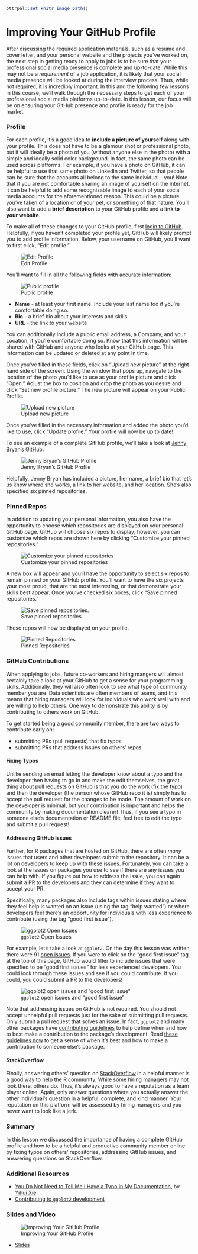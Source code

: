 ```r
ottrpal::set_knitr_image_path()
```
# Improving Your GitHub Profile

After discussing the required application materials, such as a resume and cover letter, and your personal website and the projects you've worked on, the next step in getting ready to apply to jobs is to be sure that your professional social media presence is complete and up-to-date. While this may not be a *requirement* of a job application, it is likely that your social media presence will be looked at during the interview process. Thus, while not required, it is incredibly important. In this and the following few lessons in this course, we'll walk through the necessary steps to get each of your professional social media platforms up-to-date. In this lesson, our focus will be on ensuring your GitHub presence and profile is ready for the job market.

### Profile

For each profile, it's a good idea to **include a picture of yourself** along with your profile. This does not have to be a glamour shot or professional photo, but it will ideally be a photo of you (without anyone else in the photo) with a simple and ideally solid color background. In fact, the same photo can be used across platforms. For example, if you have a photo on GitHub, it can be helpful to use that same photo on LinkedIn and Twitter, so that people can be sure that the accounts all belong to the same individual - you! Note that if you are not comfortable sharing an image of yourself on the Internet, it can be helpful to add some recognizable image to each of your social media accounts for the aforementioned reason. This could be a picture you've taken of a location or of your pet, or something of that nature. You'll also want to add a **brief description** to your GitHub profile and a **link to your website**.

To make all of these changes to your GitHub profile, first [login to GitHub](https://github.com/). Helpfully, if you haven't completed your profile yet, GitHub will likely prompt you to add profile information. Below, your username on GitHub, you'll want to first click, "Edit profile."


![Edit Profile](https://docs.google.com/presentation/d/10VRTUHsYh8hdYBily8cexSdP-sviYCIo_gzh1y8PsRs/export/png?id=10VRTUHsYh8hdYBily8cexSdP-sviYCIo_gzh1y8PsRs&pageid=g3a45d4729b_0_0)

You'll want to fill in all the following fields with accurate information:


![Public profile](https://docs.google.com/presentation/d/10VRTUHsYh8hdYBily8cexSdP-sviYCIo_gzh1y8PsRs/export/png?id=10VRTUHsYh8hdYBily8cexSdP-sviYCIo_gzh1y8PsRs&pageid=g3fe8a5363e_0_1)

* __Name__ - at least your first name. Include your last name too if you're comfortable doing so.
* __Bio__ - a brief bio about your interests and skills
* __URL__ - the link to your website

You can additionally include a public email address, a Company, and your Location, if you're comfortable doing so. Know that this information will be shared with GitHub and anyone who looks at your GitHub page. This information can be updated or deleted at any point in time.

Once you've filled in these fields, click on "Upload new picture" at the right-hand side of the screen. Using the window that pops up, navigate to the location of the photo you'd like to use as your profile picture and click "Open." Adjust the box to position and crop the photo as you desire and click "Set new profile picture." The new picture will appear on your Public Profile.


![Upload new picture](https://docs.google.com/presentation/d/10VRTUHsYh8hdYBily8cexSdP-sviYCIo_gzh1y8PsRs/export/png?id=10VRTUHsYh8hdYBily8cexSdP-sviYCIo_gzh1y8PsRs&pageid=g3fe8a5363e_0_50)

Once you've filled in the necessary information and added the photo you'd like to use, click "Update profile." Your profile will now be up to date!

To see an example of a complete GitHub profile, we'll take a look at [Jenny Bryan's GitHub](https://github.com/jennybc):


![Jenny Bryan's GitHub Profile](https://docs.google.com/presentation/d/10VRTUHsYh8hdYBily8cexSdP-sviYCIo_gzh1y8PsRs/export/png?id=10VRTUHsYh8hdYBily8cexSdP-sviYCIo_gzh1y8PsRs&pageid=g3fe8a5363e_0_65)

Helpfully, Jenny Bryan has included a picture, her name, a brief bio that let's us know where she works, a link to her website, and her location. She's also specified six pinned repositories.

### Pinned Repos

In addition to updating your personal information, you also have the opportunity to choose which repositories are displayed on your personal GitHub page. GitHub will choose six repos to display; however, you can customize which repos are shown here by clicking "Customize your pinned repositories."


![Customize your pinned repositories](https://docs.google.com/presentation/d/10VRTUHsYh8hdYBily8cexSdP-sviYCIo_gzh1y8PsRs/export/png?id=10VRTUHsYh8hdYBily8cexSdP-sviYCIo_gzh1y8PsRs&pageid=g3fe8a5363e_0_5)

A new box will appear and you'll have the opportunity to select six repos to remain pinned on your GitHub profile. You'll want to have the six projects your most proud, that are the most interesting, or that demonstrate your skills best appear. Once you've checked six boxes, click "Save pinned repositories."


![Save pinned repositories.](https://docs.google.com/presentation/d/10VRTUHsYh8hdYBily8cexSdP-sviYCIo_gzh1y8PsRs/export/png?id=10VRTUHsYh8hdYBily8cexSdP-sviYCIo_gzh1y8PsRs&pageid=g3fe8a5363e_0_12)

 These repos will now be displayed on your profile.


![Pinned Repositories](https://docs.google.com/presentation/d/10VRTUHsYh8hdYBily8cexSdP-sviYCIo_gzh1y8PsRs/export/png?id=10VRTUHsYh8hdYBily8cexSdP-sviYCIo_gzh1y8PsRs&pageid=g3fe8a5363e_0_17)


### GitHub Contributions

When applying to jobs, future co-workers and hiring mangers will almost certainly take a look at your GitHub to get a sense for your programming skills. Additionally, they will also often look to see what type of community member you are. Data scientists are often members of teams, and this means that hiring managers will look for individuals who work well with and are willing to help others. One way to demonstrate this ability is by contributing to others work on GitHub.

To get started being a good community member, there are two ways to contribute early on:

* submitting PRs (pull requests) that fix typos
* submitting PRs that address issues on others' repos

#### Fixing Typos

Unlike sending an email letting the developer know about a typo and the developer then having to go in and make the edit themselves, the great thing about pull requests on GitHub is that you do the work (fix the typo) and then the developer (the person whose GitHub repo it is) simply has to accept the pull request for the changes to be made. The amount of work on the developer is minimal, but your contribution is important and helps the community by making documentation clearer! Thus, if you see a typo in someone else's documentation or README file, feel free to edit the typo and submit a pull request!

#### Addressing GitHub Issues

Further, for R packages that are hosted on GitHub, there are often *many* issues that users and other developers submit to the repository. It can be a lot on developers to keep up with these issues. Fortunately, you can take a look at the issues on packages you use to see if there are any issues you can help with. If you figure out how to address the issue, you can again submit a PR to the developers and they can determine if they want to accept your PR.

Specifically, many packages also include tags within issues stating where they feel help is wanted on an issue (using the tag "help wanted") or where developers feel there's an opportunity for individuals with less experience to contribute (using the tag "good first issue").


![`ggplot2` Open Issues](https://docs.google.com/presentation/d/10VRTUHsYh8hdYBily8cexSdP-sviYCIo_gzh1y8PsRs/export/png?id=10VRTUHsYh8hdYBily8cexSdP-sviYCIo_gzh1y8PsRs&pageid=g3fe8a5363e_0_22)

For example, let's take a look at `ggplot2`. On the day this lesson was written, there were 91 [open issues](https://github.com/tidyverse/ggplot2/issues).  If you were to click on the "good first issue" tag at the top of this page, GitHub would filter to include issues that were specified to be "good first issues" for less experienced developers. You could look through these issues and see if you could contribute. If you could, you could submit a PR to the developers!


![`ggplot2` open issues and "good first issue"](https://docs.google.com/presentation/d/10VRTUHsYh8hdYBily8cexSdP-sviYCIo_gzh1y8PsRs/export/png?id=10VRTUHsYh8hdYBily8cexSdP-sviYCIo_gzh1y8PsRs&pageid=g3fe8a5363e_0_28)

Note that addressing issues on GitHub is not required. You should not accept unhelpful pull requests just for the sake of submitting pull requests. Only submit a pull request that solves an issue. In fact, `ggplot2` and many other packages have [contributing guidelines](https://github.com/tidyverse/ggplot2/blob/master/CONTRIBUTING.md) to help define when and how to best make a contribution to the package's development. Read [these guidelines now](https://github.com/tidyverse/ggplot2/blob/master/CONTRIBUTING.md) to get a sense of when it's best and how to make a contribution to someone else's package.

#### StackOverflow

Finally, answering others' question on [StackOverflow](www.stackoverflow.com) in a helpful manner is a good way to help the R community. While some hiring managers may not look there, others do. Thus, it's always good to have a reputation as a team player online. Again, only answer questions where you actually answer the other individual's question in a helpful, complete, and kind manner. Your reputation on this platform will be assessed by hiring managers and you never want to look like a jerk.

### Summary

In this lesson we discussed the importance of having a complete GitHub profile and how to be a helpful and productive community member online by fixing typos on others' repositories, addressing GitHub issues, and answering questions on StackOverflow.

### Additional Resources

* [You Do Not Need to Tell Me I Have a Typo in My Documentation](https://yihui.name/en/2013/06/fix-typo-in-documentation/), by [Yihui Xie](https://yihui.name/en/about/)
* [Contributing to `ggplot2` development](https://github.com/tidyverse/ggplot2/blob/master/CONTRIBUTING.md)

### Slides and Video

![Improving Your GitHub Profile](https://www.youtube.com/watch?v=2OvDFxPXKEQ)

* [Slides](https://docs.google.com/presentation/d/10VRTUHsYh8hdYBily8cexSdP-sviYCIo_gzh1y8PsRs/edit?usp=sharing)
